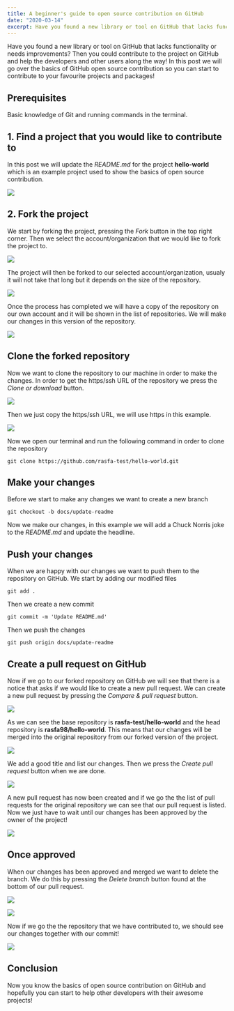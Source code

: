 ```yaml
---
title: A beginner's guide to open source contribution on GitHub
date: "2020-03-14"
excerpt: Have you found a new library or tool on GitHub that lacks functionality or needs improvements? Then you could contribute to the project on GitHub and help the developers and other users along the way! In this post we will go over the basics of GitHub open source contribution so you can start to contribute to your favourite projects and packages!
---
```


Have you found a new library or tool on GitHub that lacks functionality or needs improvements? Then you could contribute to the project on GitHub and help the developers and other users along the way! In this post we will go over the basics of GitHub open source contribution so you can start to contribute to your favourite projects and packages!

## Prerequisites

Basic knowledge of Git and running commands in the terminal.

## 1. Find a project that you would like to contribute to

In this post we will update the _README.md_ for the project **hello-world** which is an example project used to show the basics of open source contribution.

![](/1.png)

## 2. Fork the project

We start by forking the project, pressing the _Fork_ button in the top right corner. Then we select the account/organization that we would like to fork the project to.

![](/2.png)

The project will then be forked to our selected account/organization, usualy it will not take that long but it depends on the size of the repository.

![](/4.png)

Once the process has completed we will have a copy of the repository on our own account and it will be shown in the list of repositories. We will make our changes in this version of the repository.

![](/5.png)

## Clone the forked repository

Now we want to clone the repository to our machine in order to make the changes. In order to get the https/ssh URL of the repository we press the _Clone or download_ button.

![](/6.1.png)

Then we just copy the https/ssh URL, we will use https in this example.

![](/6.2.png)

Now we open our terminal and run the following command in order to clone the repository

```
git clone https://github.com/rasfa-test/hello-world.git
```

## Make your changes

Before we start to make any changes we want to create a new branch

```
git checkout -b docs/update-readme
```

Now we make our changes, in this example we will add a Chuck Norris joke to the _README.md_ and update the headline.

## Push your changes

When we are happy with our changes we want to push them to the repository on GitHub. We start by adding our modified files

```
git add .
```

Then we create a new commit

```
git commit -m 'Update README.md'
```

Then we push the changes

```
git push origin docs/update-readme
```

## Create a pull request on GitHub

Now if we go to our forked repository on GitHub we will see that there is a notice that asks if we would like to create a new pull request. We can create a new pull request by pressing the _Compare & pull request_ button.

![](/7.png)

As we can see the base repository is **rasfa-test/hello-world** and the head repository is **rasfa98/hello-world**. This means that our changes will be merged into the original repository from our forked version of the project.

![](/8.png)

We add a good title and list our changes. Then we press the _Create pull request_ button when we are done.

![](/9.png)

A new pull request has now been created and if we go the the list of pull requests for the original repository we can see that our pull request is listed. Now we just have to wait until our changes has been approved by the owner of the project!

![](/10.png)

## Once approved

When our changes has been approved and merged we want to delete the branch. We do this by pressing the _Delete branch_ button found at the bottom of our pull request.

![](/11.png)

![](/12.png)

Now if we go the the repository that we have contributed to, we should see our changes together with our commit!

![](/13.png)

## Conclusion

Now you know the basics of open source contribution on GitHub and hopefully you can start to help other developers with their awesome projects!

